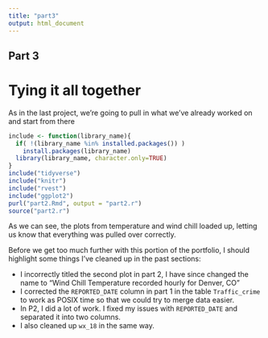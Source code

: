 ```yaml
---
title: "part3"
output: html_document
---
```

## Part 3
# Tying it all together
As in the last project, we're going to pull in what we've already worked on and start from there

```r
include <- function(library_name){
  if( !(library_name %in% installed.packages()) )
    install.packages(library_name) 
  library(library_name, character.only=TRUE)
}
include("tidyverse")
include("knitr")
include("rvest")
include("ggplot2")
purl("part2.Rmd", output = "part2.r")
source("part2.r")
```

As we can see, the plots from temperature and wind chill loaded up, letting us know that everything was pulled over correctly.

Before we get too much further with this portion of the portfolio, I should highlight some things I've cleaned up in the past sections:

* I incorrectly titled the second plot in part 2, I have since changed the name to "Wind Chill Temperature recorded hourly for Denver, CO"
* I corrected the `REPORTED_DATE` column in part 1 in the table `Traffic_crime` to work as POSIX time so that we could try to merge data easier.
* In P2, I did a lot of work. I fixed my issues with `REPORTED_DATE` and separated it into two columns.
* I also cleaned up `wx_18` in the same way.



